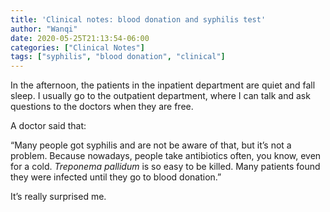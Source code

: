 ```yaml
---
title: 'Clinical notes: blood donation and syphilis test'
author: "Wanqi"
date: 2020-05-25T21:13:54-06:00
categories: ["Clinical Notes"]
tags: ["syphilis", "blood donation", "clinical"]
---
```


In the afternoon, the patients in the inpatient department are quiet and fall sleep. I usually  go to the outpatient department, where I can talk and ask questions to the doctors when they are free. 

A doctor said that:

"Many people got syphilis and are not be aware of that, but it's not a problem. Because nowadays, people take antibiotics often, you know, even for a cold. *Treponema pallidum* is so easy to be killed. Many patients found they were infected until they go to blood donation." 

It's really surprised me.
